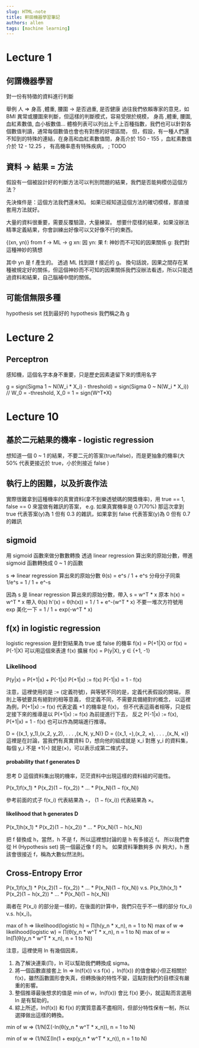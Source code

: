 ```yaml
---
slug: HTML-note
title: 軒田機器學習筆記
authors: allen
tags: [machine learning]
---
```


# Lecture 1
## 何謂機器學習
對一份有特徵的資料進行判斷

舉例
人  => 身高 ,體重, 腰圍 -> 是否過重, 是否健康
過往我們依賴專家的意見，如 BMI 異常或腰圍來判斷，但這樣的判斷模式，容易受限於規模，
身高 ,體重, 腰圍, 血紅素數值, 血小板數值...
體檢列表可以列出上千上百種指數，我們也可以針對各個數值判讀，通常每個數值也會也有對應的好壞區間，
但，假設，有一種人們還不知到的特殊的連結，在身高和血紅素數值間，身高介於 150 - 155 ，血紅素數值介於 12 - 12.25 ，
有高機率患有特殊疾病，
;  TODO

## 資料 -> 結果 = 方法

假設有一個被設計好的判斷方法可以判別問題的結果，我們是否能夠模仿這個方法？

先決條件是：這個方法我們還未知。
如果已經知道這個方法的確切模樣，那直接套用方法就好。

大量的資料很重要，需要反覆驗證，大量練習。
想要什麼樣的結果，如果沒辦法精準定義結果，你會訓練出好像可以又好像不行的東西。

{(xn, yn)} from f -> ML -> g
xn: 因
yn: 果
f: 神妙而不可知的因果關係
g: 我們對這種神妙的猜想

其中 yn 是 f 產生的。
透過 ML 找到跟 f 接近的 g。
換句話說，因果之間存在某種被規定好的關係，但這個神妙而不可知的因果關係我們沒辦法看透，所以只能透過資料和結果，自己腦補中間的關係。

## 可能信無限多種

hypothesis set
找到最好的 hypothesis 我們稱之為 g

# Lecture 2

## Perceptron
感知機，這個名字本身不重要，只是歷史因素遺留下來的慣用名字

g = sign(Sigma 1 ~ N(W_i * X_i) - threshold)
  = sign(Sigma 0 ~ N(W_i * X_i)) // W_0 = -threshold, X_0 = 1
  = sign(W^T*X)

# Lecture 10

## 基於二元結果的機率 - logistic regression
想知道一個 0 ~ 1 的結果，不要二元的答案(true/false)，而是更抽象的機率(大 50% 代表更接近於 true，小於則接近 false )

## 執行上的困難，以及折衷作法
實際很難拿到這種機率的真實資料(拿不到樂透號碼的開獎機率)，用 true == 1, false == 0 來當做有雜訊的答案，
e.g.
如果真實機率是 0.7(70%) 那這次拿到 true 代表答案(y)為 1 但有 0.3 的雜訊，如果拿到 false 代表答案(y)為 0 但有 0.7 的雜訊

## sigmoid

用 sigmoid 函數來做分數數轉換
透過 linear regression 算出來的原始分數，帶進 sigmoid 函數轉換成 0 ~ 1 的函數

s => linear regression 算出來的原始分數
θ(s) = e^s / 1 + e^s
分母分子同乘 1/e^s
= 1 / 1 + e^-s

因為 s 是 linear regression 算出來的原始分數，帶入 s = w^T * x
原本 h(x) = w^T * x
帶入 θ(s)
h'(x) = θ(h(x))
= 1 / 1 + e^-(w^T * x)
不要一堆次方符號用 exp 美化一下
= 1 / 1 + exp(-w^T * x)

## f(x) in logistic regression

logistic regression 是針對結果為 true 或 false 的機率
f(x) = P(+1|X) or f(x) = P(-1|X)
可以用這個來表達 f(x)
擴展 f(x) = P(y|X), y ∈ {+1, -1}

### Likelihood
P(y|x) = P(+1|x) + P(-1|x)
P(+1|x) := f(x)
P(-1|x) = 1 - f(x)

注意，這裡使用的是 := (定義符號)，與等號不同的是，定義代表假設的開端，
原則上等號要具有絕對的相等意義，
但定義不同，不需要具備絕對的概念，
以這裡為例，P(+1|x) := f(x) 代表定義 +1 的機率是 f(x)，
但不代表這兩者相等，只是假定接下來的推導是以 P(+1|x) := f(x) 為前提進行下去，
反之 P(-1|x) := f(x), P(+1|x) = 1 - f(x) 也可以作為開端進行推導。

D = {(x_1, y_1),(x_2, y_2), . . . ,(x_N, y_N)}
D = {(x_1, ◦),(x_2, ×), . . . ,(x_N, ×)}
這裡是在討論，當我們有真實資料 D，想向他的組成就是 x_i 對應 y_i 的資料集，
每個 y_i 不是 +1(◦) 就是(×)，可以表示成第二條式子。

#### probability that f generates D

思考 D 這個資料集出現的機率，茫茫資料中出現這樣的資料組的可能性。

P(x_1)f(x_1) * P(x_2)(1 − f(x_2)) * ... * P(x_N)(1 − f(x_N))

參考前面的式子 f(x_i) 代表結果為 ◦， (1 − f(x_i)) 代表結果為 ×。

#### likelihood that h generates D

P(x_1)h(x_1) * P(x_2)(1 − h(x_2)) * ... * P(x_N)(1 − h(x_N))

把 f 替換成 h，當然，h 不是 f，所以這裡想討論的是 h 有多接近 f。
所以我們會從 H (Hypothesis set) 挑一個最近像 f 的 h。
如果資料筆數夠多 (N 夠大)，h 應該會很接近 f，稱為大數似然法則。

## Cross-Entropy Error

P(x_1)f(x_1) * P(x_2)(1 − f(x_2)) * ... * P(x_N)(1 − f(x_N))
v.s.
P(x_1)h(x_1) * P(x_2)(1 − h(x_2)) * ... * P(x_N)(1 − h(x_N))

兩者在 P(x_i) 的部分是一樣的，在後面的計算中，我們只在乎不一樣的部分 f(x_i) v.s. h(x_i)。


max of h => likelihood(logistic h) ∝ ∏(h(y_n * x_n), n = 1 to N)
max of w => likelihood(logistic w) ∝ ∏(θ(y_n * w^T * x_n), n = 1 to N)
max of w ∝ ln(∏(θ(y_n * w^T * x_n), n = 1 to N))

注意，這裡使用 ln 有幾個因素，
1. 為了解決連乘(∏)，ln 可以幫助我們轉換成 sigma。
2. 將一個函數直接套上 ln => ln(f(x)) v.s f(x) ，ln(f(x)) 的值會縮小但正相關於 f(x)，雖然函數圖形會失真，但轉換後的特性不變，這點對我們的目標沒有嚴重的影響。
3. 整個推導最後想求的值是 min of w，ln(f(x)) 會比 f(x) 更小，就這點而言選用 ln 是有幫助的。
4. 綜上所述，ln(f(x)) 和 f(x) 的實質意義不盡相同，但部分特性保有一制，所以選擇做出這樣的轉換。

min of w => (1/N)Σ(-ln(θ(y_n * w^T * x_n)), n = 1 to N)

min of w => (1/N)Σ(ln(1 + exp(y_n * w^T * x_n)), n = 1 to N)
